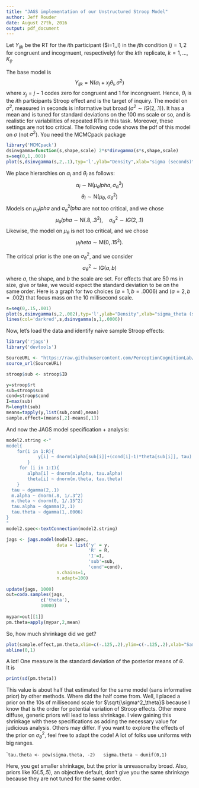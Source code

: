 ```yaml
---
title: "JAGS implementation of our Unstructured Stroop Model"
author: Jeff Rouder
date: August 27th, 2016
output: pdf_document
---
```


Let $Y_{ijk}$ be the RT for the $i$th participant ($i=1,\ldots,I) in the $j$th condition ($j=1,2$ for congruent and incogrnuent, respectively) for the $k$th replicate, $k=1,\ldots,K_{ij}$.

The base model is
$$
Y_{ijk} = \mbox{N}(\alpha_i+x_j\theta_i,\sigma^2)
$$
where $x_j=j-1$ codes zero for congruent and 1 for incongruent.  Hence, $\theta_i$ is the $i$th participants Stroop effect and is the target of inquiry.  The model on $\sigma^2$, measured in seconds is informative but broad ($\sigma^2\sim IG(2,.1)$).  It has a mean and is tuned for standard deviations on the 100 ms scale or so, and is realistic for variabilities of repeated RTs in this task.  Moreover, these settings are not too critical.  The following code shows the pdf of this model on $\sigma$ (not $\sigma^2$).  You need the MCMCpack package

````r
library('MCMCpack')
dsinvgamma=function(s,shape,scale) 2*s*dinvgamma(s*s,shape,scale)
s=seq(0,1,.001)
plot(s,dsinvgamma(s,2,.1),typ='l',ylab="Density",xlab="sigma (seconds)")
````

We place hierarchies on $\alpha_i$ and $\theta_i$ as follows:
$$
\alpha_i \sim \mbox{N}(\mu_alpha,\sigma^2_\alpha)
$$
$$
\theta_i \sim \mbox{N}(\mu_\theta,\sigma^2_\theta)
$$
Models on $\mu_alpha$ and $\sigma^2_alpha$ are not too critical, and we chose
$$
\mu_alpha \sim \mbox{N}(.8,.3^2), \quad \sigma^2_\alpha \sim {IG}(2,.1)
$$
Likewise, the model on $\mu_\theta$ is not too critical, and we chose
$$
\mu_theta \sim \mbox{M}(0,.15^2).
$$

The critical prior is the one on $\sigma^2_\theta$, and we consider
$$
\sigma^2_\theta \sim \mbox{IG}(a,b)
$$
where $a$, the shape, and $b$ the scale are set.  For effects that are 50 ms in size, give or take, we would expect the standard deviation to be on the same order.  Here is a graph for two choices $(a=1,b=.0006)$ and $(a=2,b=.002)$ that focus mass on the 10 millisecond scale.

````r
s=seq(0,.15,.001)
plot(s,dsinvgamma(s,2,.002),typ='l',ylab="Density",xlab="sigma_theta (seconds)")
lines(col='darkred',s,dsinvgamma(s,1,.0006))
````

Now, let's load the data and identify naive sample Stroop effects:

````r
library('rjags')
library('devtools')

SourceURL <- "https://raw.githubusercontent.com/PerceptionCognitionLab/data0/master/contexteffects/FlankerStroopSimon/cleaning.R"
source_url(SourceURL)

stroop$sub <- stroop$ID

y=stroop$rt
sub=stroop$sub
cond=stroop$cond
I=max(sub)
R=length(sub)
means=tapply(y,list(sub,cond),mean)
sample.effect=(means[,2]-means[,1])
````

And now the JAGS model specification + analysis:
````r

model2.string <-"
model{
    for(i in 1:R){
            y[i] ~ dnorm(alpha[sub[i]]+(cond[i]-1)*theta[sub[i]], tau)
        }
     for (i in 1:I){   
        alpha[i] ~ dnorm(m.alpha, tau.alpha)
        theta[i] ~ dnorm(m.theta, tau.theta)
    }
  tau ~ dgamma(2,.1)
  m.alpha ~ dnorm(.8, 1/.3^2)
  m.theta ~ dnorm(0, 1/.15^2)
  tau.alpha ~ dgamma(2,.1)
  tau.theta ~ dgamma(1,.0006)
} 
"
model2.spec<-textConnection(model2.string)

jags <- jags.model(model2.spec,
                   data = list('y' = y,
                               'R' = R, 
                               'I'=I,
                               'sub'=sub,
                               'cond'=cond),
                   n.chains=1,
                   n.adapt=100)
                   
update(jags, 1000)
out=coda.samples(jags,
             c('theta'),
             10000)
                   
mypar=out[[1]]
pm.theta=apply(mypar,2,mean)
````

So, how much shrinkage did we get?
````r
plot(sample.effect,pm.theta,xlim=c(-.125,.2),ylim=c(-.125,.2),xlab="Sample Effects",ylab="Model-Shrunk Effects")
abline(0,1)
````


A lot!  One measure is the standard deviation of the posterior means of $\theta$.  
It is
````r
print(sd(pm.theta))
````

This value is about half that estimated for the same model (sans informative prior) by other methods.  Where did the half come from.  Well, I placed a prior on the 10s of millisecond scale for $\sqrt{\sigma^2_\theta}$ because I know that is the order for potential variation of Stroop effects.  Other more diffuse, generic priors will lead to less shrinkage.  I view gaining this shrinkage with these specifications as adding the necessary value for judicious analysis.  Others may differ.  If you want to explore the effects of the prior on $\sigma^2_\theta$, feel free to adapt the code!  A lot of folks use uniforms with big ranges.  

````
  tau.theta <- pow(sigma.theta, -2)
  sigma.theta ~ dunif(0,1)
```

Here, you get smaller shrinkage, but the prior is unreasonalby broad.  Also, priors like IG(.5,.5), an objective default, don't give you the same shrinkage because they are not tuned for the same order.

